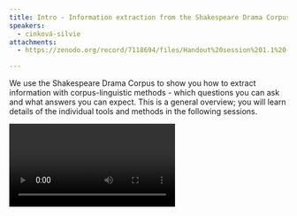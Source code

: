 ```yaml
---
title: Intro - Information extraction from the Shakespeare Drama Corpus
speakers:
  - cinková-silvie
attachments:
  - https://zenodo.org/record/7118694/files/Handout%20session%201.1%20-%20Introduction.pdf

---
```

We use the Shakespeare Drama Corpus to show you how to extract information with corpus-linguistic methods - which questions you can ask and what answers you can expect. This is a general overview; you will learn details of the individual tools and methods in the following sessions.

<Video provider="youtube" id="https://www.youtube.com/embed/Ye8xy6UVbqU" caption="Session 1 - Introduction" />
<Download url="downloads/1_Silvie-Introduction.pdf" />
<Speakers>
  <Speaker speaker="cinková-silvie">

  </Speaker>
</Speakers>